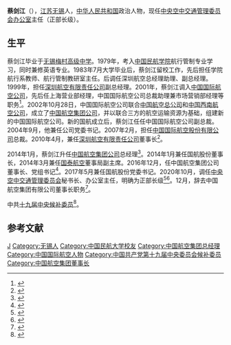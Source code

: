'''蔡剑江'''（{{bd|1963年|||catIdx=Cai蔡}}），[[江苏|江苏]][[无锡|无锡]]人，[[中华人民共和国|中华人民共和国]]政治人物，现任[[中央空中交通管理委员会办公室|中央空中交通管理委员会办公室]]主任（正部长级）。

== 生平 ==
蔡剑江毕业于[[无锡市|无锡]][[梅村高级中学|梅村高级中学]]。1979年，考入[[中国民航大学|中国民航学院]]航行管制专业学习，同时兼修英语专业。1983年7月大学毕业后，蔡剑江留校工作，先后担任学院航行系教师、航行管制教研室主任。后调任深圳航空总经理助理、副总经理。1999年，担任[[深圳航空有限责任公司|深圳航空有限责任公司]]副总经理。2001年，蔡剑江调入[[中国国际航空公司|中国国际航空公司]]，先后任上海营业部经理，中国国际航空公司总裁助理兼市场营销部经理等职务<ref>{{cite web|title=国航董事长新去向，民航新一轮人事调整启动|url=https://finance.sina.com.cn/stock/relnews/cn/2020-10-25/doc-iiznezxr8030008.shtml|accessdate=2021-01-12|date=2021-01-12|publisher=新浪}}</ref>。2002年10月28日，中国国际航空公司联合[[中国航空总公司|中国航空总公司]]和[[中国西南航空|中国西南航空公司]]，成立了[[中国航空集团|中国航空集团公司]]，并以联合三方的航空运输资源为基础，组建新的中国国际航空公司。新的国航成立后，蔡剑江任任中国国际航空公司副总裁。2004年9月，他兼任公司党委书记。2007年2月，担任[[中国国际航空|中国国际航空股份有限公司]]总裁。2010年4月，兼任[[深圳航空|深圳航空有限责任公司]]董事长<ref>{{cite web|title=国航总裁蔡剑江出任深航董事长|url=http://www.nbd.com.cn/articles/2010-05-13/276750.html|accessdate=2021-01-12|date=2010-05-13|publisher=每经网}}</ref>。

2014年1月，蔡剑江升任[[中国航空集团|中国航空集团公司]]总经理<ref>{{cite web|title=蔡剑江任中国航空集团公司总经理|url=http://renshi.people.com.cn/n/2014/0129/c139617-24260473.html|accessdate=2021-01-12|date=2014-01-29|publisher=中国共产党新闻网}}</ref>。2014年1月兼任国航股份董事长，2014年3月兼任[[国泰航空|国泰航空]]董事局副主席。2016年12月，任中国航空集团公司董事长、党组书记<ref>{{cite web|title=蔡剑江任中国航空集团公司董事长、党组书记|url=https://www.thepaper.cn/newsDetail_forward_1577016|accessdate=2021-01-12|date=2016-12-09|publisher=澎湃新闻}}</ref>。2017年5月兼任国航股份党委书记。2020年10月，调任[[中央空中交通管理委员会|中央空中交通管理委员会]]秘书长、办公室主任，明确为正部长级<ref>{{cite web|title=国航董事长新去向 民航新一轮人事调整启动|url=http://www.cannews.com.cn/2020/10/26/99313958.html|accessdate=2021-01-12|date=2020-10-26|publisher=中国航空新闻网}}</ref><ref>{{cite web|title=国航集团原总经理宋志勇升任董事长 蔡剑江调任国家空管委|url=http://companies.caixin.com/2020-12-07/101636732.html|accessdate=2021-01-12|date=2020-12-07|publisher=财新}}</ref>。12月，辞去中国航空集团有限公司董事长职务<ref>{{cite web|title=蔡剑江因工作调整辞任中国国航董事长，宋志勇接任|url=https://www.163.com/dy/article/FV65ES6B0511CCIF.html|accessdate=2021-01-12|date=2020-12-31|publisher=网易}}</ref>。

中共[[中国共产党第十九届中央委员会候补委员列表|十九届中央候补委员]]<ref>{{cite web|title=十九大受权发布：中国共产党第十九届中央委员会候补委员名单|url=http://www.xinhuanet.com//2017-10/24/c_1121848883.htm|accessdate=2019-03-02|date=2017-10-24|publisher=新华网|archiveurl=https://web.archive.org/web/20190207102726/http://www.xinhuanet.com/2017-10/24/c_1121848883.htm|archivedate=2019-02-07|dead-url=no}}</ref>。

==参考文献==
{{Reflist}}
{{DEFAULTSORT:Cai}}
[[Category:蔡姓|J]]
[[Category:无锡人|Category:无锡人]]
[[Category:中国民航大学校友|Category:中国民航大学校友]]
[[Category:中国航空集团总经理|Category:中国航空集团总经理]]
[[Category:中国国际航空人物|Category:中国国际航空人物]]
[[Category:中国共产党第十九届中央委员会候补委员|Category:中国共产党第十九届中央委员会候补委员]]
[[Category:中国航空集团董事长|Category:中国航空集团董事长]]